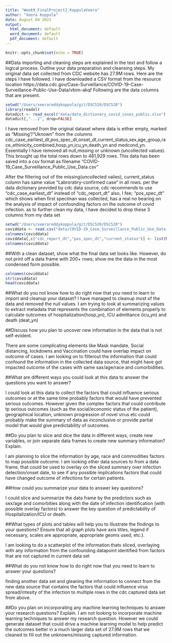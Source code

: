 ```yaml
---
title: "Week9_FinalProject2_KoppulaVeera"
author: "Veera Koppula"
date: August 04 2021
output:
  html_document: default
  word_document: default
  pdf_document: default
---
```


```r
knitr::opts_chunk$set(echo = TRUE)
```

##Data importing and cleaning steps are explained in the text and follow a logical process.  Outline your data preparation and cleansing steps.
My original data set collected from CDC website has 27.9M rows. Here are the steps I have followed.
I have downloaded a CSV format from the resource location https://data.cdc.gov/Case-Surveillance/COVID-19-Case-Surveillance-Public-Use-Data/vbim-akqf
Following are the data columns that are present. 
```r
setwd("/Users/veerareddykoppula/git/DSC520/DSC520")
library(readxl)
datadict <- read_excel("data/data_dictionary_covid_cases_public.xlsx")
datadict[,"...2", drop=FALSE]
```
I have removed from the original dataset where data is either empty, marked as "Missing"/"Uknown" from the columns cdc_case_earliest_dt,pos_spec_dt,onset_dt,current_status,sex,age_group,race_ethinicity_combined,hosp_yn,icu_yn,death_yn and medcond_yn.
Essentially I have removed all null,missing or unknown (uncollected values). This brought up the total rows down to 481,929 rows.
This data has been saved into a csv format as filename "COVID-19_Case_Surveillance_Public_Use_Data.csv"

After the filtering out of the missing(uncollected valies), current_status column has same value "Labroratiry-confirmed case" in all rows. 
per the data dictionary provided by cdc data source, cdc recommends to use "cdc_case_earliest_dt" instead of "cdc_report_dt"
also, I fee; "pos_spec_dt" which shows when first speciman was collected, has a real no bearing on the analysis of impact of confounding factors on the outcome of covid infection.
as to further clean my data, I have decided to drop these 3 columns from my data set

```r
setwd("/Users/veerareddykoppula/git/DSC520/DSC520")
coviddata <- read.csv("data/COVID-19_Case_Surveillance_Public_Use_Data.csv")
colnames(coviddata)
coviddata[,c("cdc_report_dt","pos_spec_dt","current_status")] <- list(NULL)
colnames(coviddata)
```
##With a clean dataset, show what the final data set looks like. However, do not print off a data frame with 200+ rows; show me the data in the most condensed form possible.
```r
colnames(coviddata)
str(coviddata)
head(coviddata)
```
##What do you not know how to do right now that you need to learn to import and cleanup your dataset?
I have managed to cleanup most of the data and removed the null values. 
I am trying to look at summarizing values to extract metadata that represents the combination of elements properly to calculate outcomes of hospitalization(hosp_yn), ICU admittance (icu_yn) and death (deat_yn)

##Discuss how you plan to uncover new information in the data that is not self-evident.

There are some complicating elements like Mask mandate, Social distancing, lockdowns and Vaccination could have overlap impact on outcome of cases. I am looking on to filterout the information that could confound the information in the collected data source, that might have got impacted outcome of the cases with same sax/age/race and comorbidities. 

##What are different ways you could look at this data to answer the questions you want to answer?

I could look at this data to collect the factors that could influence serious outcomes or at the same time probably factors that would have prevented serious outcomes. 
However given the complex factors that could contribute tp serious outcomes (such as the social/economic status of the patient), geographical location, unknown progression of novel virus etc could probably make the summary of data as inconclusive or provide partial model that would give predictability of outcomes. 

##Do you plan to slice and dice the data in different ways, create new variables, or join separate data frames to create new summary information? Explain.

I am planning to slice the information by age, race and commodities factors to map possible outcome. 
I am looking other data sources to from a data frame, that could be used to overlay on the sliced summary over infection detection/onset date, to see if any possible implications factors that could have changed outcome of infections for certain patients.

##How could you summarize your data to answer key questions?

I could slice and summarize the data frame by the predictors such as sex/age and comorbities along with the date of infection identification (with possible overlay factors) to answer the key question of predictability of Hospitalization/ICU or death.

##What types of plots and tables will help you to illustrate the findings to your questions? Ensure that all graph plots have axis titles, legend if necessary, scales are appropriate, appropriate geoms used, etc.).

I am looking to do a scatterplot of the information thats sliced, overlaying with any information from the confounding datapoint identified from factors that are not captured in current data set

##What do you not know how to do right now that you need to learn to answer your questions?

finding another data set and gleaning the information to connect from the new data source that contains the factors that could influence virus spread/intesity of the infection to multiple rows in the cdc captured data set from above.

##Do you plan on incorporating any machine learning techniques to answer your research questions? Explain.
I am not looking to incorporate machine learning techniques to answer my research question. However we could generate dataset that could drive a machine learning model to help predict the outcomes better in a much larger data set of 27.9M rows that we cleaned to fill out the unknowns/missing captured information.
